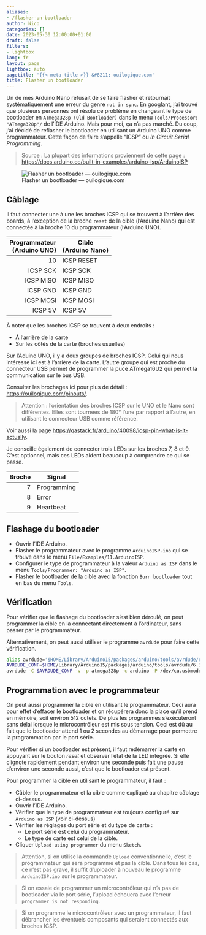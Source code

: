 ```yaml
---
aliases:
- /flasher-un-bootloader
author: Nico
categories: []
date: 2023-05-30 12:00:00+01:00
draft: false
filters:
- lightbox
lang: fr
layout: page
lightbox: auto
pagetitle: '{{< meta title >}} &#8211; ouilogique.com'
title: Flasher un bootloader
---
```


Un de mes Arduino Nano refusait de se faire flasher et retournait systématiquement une erreur du genre `not in sync`.
En googlant, j’ai trouvé que plusieurs personnes ont résolu ce problème en changeant le type de bootloader en `ATmega328p (Old Bootloader)` dans le menu `Tools/Processor: "ATmega328p"/` de l’IDE Arduino.
Mais pour moi, ça n’a pas marché.
Du coup, j’ai décidé de reflasher le bootloader en utilisant un Arduino UNO comme programmateur.
Cette façon de faire s’appelle “ICSP” ou _In Circuit Serial Programming_.

> Source : La plupart des informations proviennent de cette page : <https://docs.arduino.cc/built-in-examples/arduino-isp/ArduinoISP>

![Flasher un bootloader — ouilogique.com][img_1]

[img_1]: ./images/2023-05-30-flasher-un-bootloader-001_lowres.jpg

## Câblage

Il faut connecter une à une les broches ICSP qui se trouvent à l’arrière des boards, à l’exception de la broche `reset` de la cible (l’Arduino Nano) qui est connectée à la broche 10 du programmateur (l’Arduino UNO).

| Programmateur<br>(Arduino UNO) | Cible<br>(Arduino Nano) |
| -----------------------------: | ----------------------- |
|                             10 | ICSP RESET              |
|                       ICSP SCK | ICSP SCK                |
|                      ICSP MISO | ICSP MISO               |
|                       ICSP GND | ICSP GND                |
|                      ICSP MOSI | ICSP MOSI               |
|                        ICSP 5V | ICSP 5V                 |

À noter que les broches ICSP se trouvent à deux endroits :

-   À l’arrière de la carte
-   Sur les côtés de la carte (broches usuelles)

Sur l’Aduino UNO, il y a deux groupes de broches ICSP.
Celui qui nous intéresse ici est à l’arrière de la carte.
L’autre groupe qui est proche du connecteur USB permet de programmer la puce ATmega16U2 qui permet la communication sur le bus USB.

Consulter les brochages ici pour plus de détail : <https://ouilogique.com/pinouts/>.

> Attention : l’orientation des broches ICSP sur le UNO et le Nano sont différentes.
> Elles sont tournées de 180° l’une par rapport à l’autre, en utilisant le connecteur USB comme référence.

Voir aussi la page <https://qastack.fr/arduino/40098/icsp-pin-what-is-it-actually>.

Je conseille également de connecter trois LEDs sur les broches 7, 8 et 9.
C’est optionnel, mais ces LEDs aident beaucoup à comprendre ce qui se passe.

| Broche | Signal      |
| -----: | ----------- |
|      7 | Programming |
|      8 | Error       |
|      9 | Heartbeat   |

## Flashage du bootloader

-   Ouvrir l’IDE Arduino.
-   Flasher le programmateur avec le programme `ArduinoISP.ino` qui se trouve dans le menu `File/Examples/11.ArduinoISP`.
-   Configurer le type de programmateur à la valeur `Arduino as ISP` dans le menu `Tools/Programmer: "Arduino as ISP"`.
-   Flasher le bootloader de la cible avec la fonction `Burn bootloader` tout en bas du menu `Tools`.

## Vérification

Pour vérifier que le flashage du bootloader s’est bien déroulé, on peut programmer la cible en la connectant directement à l’ordinateur, sans passer par le programmateur.

Alternativement, on peut aussi utiliser le programme `avrdude` pour faire cette vérification.

```bash
alias avrdude='$HOME/Library/Arduino15/packages/arduino/tools/avrdude/6.3.0-arduino17/bin/avrdude'
AVRDUDE_CONF=$HOME/Library/Arduino15/packages/arduino/tools/avrdude/6.3.0-arduino17/etc/avrdude.conf
avrdude -C $AVRDUDE_CONF -v -p atmega328p -c arduino -P /dev/cu.usbmodem4012401
```

## Programmation avec le programmateur

On peut aussi programmer la cible en utilisant le programmateur.
Ceci aura pour effet d’effacer le bootloader et on récupérera donc la place qu’il prend en mémoire, soit environ 512 octets.
De plus les programmes s’exécuteront sans délai lorsque le microcontrôleur est mis sous tension.
Ceci est dû au fait que le bootloader attend 1 ou 2 secondes au démarrage pour permettre la programmation par le port série.

Pour vérifier si un bootloader est présent, il faut redémarrer la carte en appuyant sur le bouton _reset_ et observer l’état de la LED intégrée.
Si elle clignote rapidement pendant environ une seconde puis fait une pause d’environ une seconde aussi, c’est que le bootloader est présent.

Pour programmer la cible en utilisant le programmateur, il faut :

-   Câbler le programmateur et la cible comme expliqué au chapitre câblage ci-dessus.
-   Ouvrir l’IDE Arduino.
-   Vérifier que le type de programmateur est toujours configuré sur `Arduino as ISP` (voir ci-dessus)
-   Vérifier les réglages du port série et du type de carte :
    -   Le port série est celui du programmateur.
    -   Le type de carte est celui de la cible.
-   Cliquer `Upload using programmer` du menu `Sketch`.

> Attention, si on utilise la commande `Upload` conventionnelle, c’est le programmateur qui sera programmé et pas la cible.
> Dans tous les cas, ce n’est pas grave, il suffit d’uploader à nouveau le programme `ArduinoISP.ino` sur le programmateur.

> Si on essaie de programmer un microcontrôleur qui n’a pas de bootloader via le port série, l’upload échouera avec l’erreur `programmer is not responding`.

> Si on programme le microcontrôleur avec un programmateur, il faut débrancher les éventuels composants qui seraient connectés aux broches ICSP.
